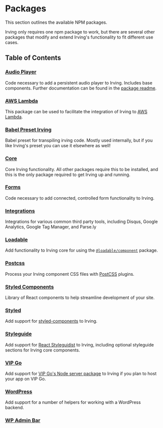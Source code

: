 <Meta title="Packages|Overview" />

# Packages
This section outlines the available NPM packages.

Irving only requires one npm package to work, but there are several other packages that modify and extend Irving's functionality to fit different use cases.

## Table of Contents

### [Audio Player](?path=/docs/packages-audio-player--page)
Code necessary to add a persistent audio player to Irving. Includes base components. Further documentation can be found in the [package readme](https://github.com/alleyinteractive/irving/tree/main/packages/audio-player).

### [AWS Lambda](?path=/docs/packages-aws-lambda--page)
This package can be used to facilitate the integration of Irving to [AWS Lambda](https://aws.amazon.com/lambda/).

### [Babel Preset Irving](?path=/docs/packages-babel-preset-irving--page)
Babel preset for transpiling irving code. Mostly used internally, but if you like Irving's preset you can use it elsewhere as well!

### [Core](?path=/docs/packages-core--page)
Core Irving functionality. All other packages require this to be installed, and this is the only package required to get Irving up and running.

### [Forms](?path=/docs/packages-forms--page)
Code necessary to add connected, controlled form functionality to Irving.

### [Integrations](?path=/docs/packages-integrations--page)
Integrations for various common third party tools, including Disqus, Google Analytics, Google Tag Manager, and Parse.ly

### [Loadable](?path=/docs/packages-loadable--page)
Add functionality to Irving core for using the [`@loadable/component`](https://loadable-components.com/) package.

### [Postcss](?path=/docs/packages-postcss--page)
Process your Irving component CSS files with [PostCSS](https://github.com/postcss/postcss) plugins.

### [Styled Components](?path=/docs/packages-styled-components--page)
Library of React components to help streamline development of your site.

### [Styled](?path=/docs/packages-styled--page)
Add support for [styled-components](https://www.styled-components.com/) to Irving.

### [Styleguide](?path=/docs/packages-styleguide--page)
Add support for [React Styleguidist](https://react-styleguidist.js.org/) to Irving, including optional styleguide sections for Irving core components.

### [VIP Go](?path=/docs/packages-vip-go--page)
Add support for [VIP Go's Node server package](https://github.com/Automattic/vip-go-node) to Irving if you plan to host your app on VIP Go.

### [WordPress](?path=/docs/packages-wordpress--page)
Add support for a number of helpers for working with a WordPress backend.

### [WP Admin Bar](?path=/docs/packages-wp-admin-bar--page)
